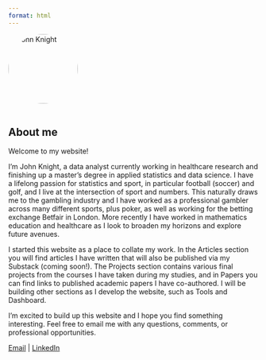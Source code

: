 ```yaml
---
format: html
---
```


<img src="images/jk_headshot_20250701.jpg" alt="John Knight" class="left-image" style="width:140px; border-radius: 50%; margin-bottom: 1rem;">

## About me

Welcome to my website!

I'm John Knight, a data analyst currently working in healthcare research and finishing up a master's degree in applied statistics and data science. I have a lifelong passion for statistics and sport, in particular football (soccer) and golf, and I live at the intersection of sport and numbers. This naturally draws me to the gambling industry and I have worked as a professional gambler across many different sports, plus poker, as well as working for the betting exchange Betfair in London. More recently I have worked in mathematics education and healthcare as I look to broaden my horizons and explore future avenues.

I started this website as a place to collate my work. In the Articles section you will find articles I have written that will also be published via my Substack (coming soon!). The Projects section contains various final projects from the courses I have taken during my studies, and in Papers you can find links to published academic papers I have co-authored. I will be building other sections as I develop the website, such as Tools and Dashboard. 

I'm excited to build up this website and I hope you find something interesting. Feel free to email me with any questions, comments, or professional opportunities.

<p>
  <a href="mailto:knightjohn2@gmail.com">Email</a> |
  <a href="https://www.linkedin.com/in/johnknightstats/">LinkedIn</a>
</p>
